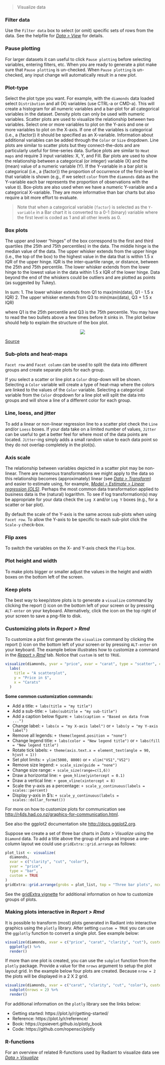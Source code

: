 > Visualize data

### Filter data

Use the `Filter data` box to select (or omit) specific sets of rows from the data. See the helpfile for <a href="https://radiant-rstats.github.io/docs/data/view.html" target="_blank">_Data > View_</a> for details.

### Pause plotting

For larger datasets it can useful to click `Pause plotting` before selecting variables, entering filters, etc. When you are ready to generate a plot make sure that `Pause plotting` is un-checked. When `Pause plotting` is un-checked, any input change will automatically result in a new plot.

### Plot-type

Select the plot type you want. For example, with the `diamonds` data loaded select `Distribution` and all (X) variables (use CTRL-a or CMD-a). This will create a histogram for all numeric variables and a bar-plot for all categorical variables in the dataset. Density plots can only be used with numeric variables. Scatter plots are used to visualize the relationship between two variables. Select one or more variables to plot on the Y-axis and one or more variables to plot on the X-axis. If one of the variables is categorical (i.e., a {factor}) it should be specified as an X-variable. Information about additional variables can be added through the `Color` or `Size` dropdown. Line plots are similar to scatter plots but they connect-the-dots and are particularly useful for time-series data. Surface plots are similar to `Heat maps` and require 3 input variables: X, Y, and Fill. Bar plots are used to show the relationship between a categorical (or integer) variable (X) and the (mean) value of a numeric variable (Y). If the Y-variable in a bar plot is categorical (i.e., a {factor}) the proportion of occurrence of the first-level in that variable is shown (e.g., if we select `color` from the `diamonds` data as the Y-variable each bar represents the proportion of observations with the value `D`). Box-plots are also used when we have a numeric Y-variable and a categorical X-variable. They are more informative than bar charts but also require a bit more effort to evaluate.

> Note that when a categorical variable (`factor`) is selected as the `Y-variable` in a Bar chart it is converted to a 0-1 (binary) variable where the first level is coded as 1 and all other levels as 0.

### Box plots

The upper and lower "hinges" of the box correspond to the first and third quartiles (the 25th and 75th percentiles) in the data. The middle hinge is the median value of the data. The upper whisker extends from the upper hinge (i.e., the top of the box) to the highest value in the data that is within 1.5 x IQR of the upper hinge. IQR is the inter-quartile range, or distance, between the 25th and 75th percentile. The lower whisker extends from the lower hinge to the lowest value in the data within 1.5 x IQR of the lower hinge. Data beyond the end of the whiskers could be outliers and are plotted as points (as suggested by Tukey).

In sum:
1. The lower whisker extends from Q1 to max(min(data), Q1 - 1.5 x IQR)
2. The upper whisker extends from Q3 to min(max(data), Q3 + 1.5 x IQR)

where Q1 is the 25th percentile and Q3 is the 75th percentile. You may have to read the two bullets above a few times before it sinks in. The plot below should help to explain the structure of the box plot.

<p align="center"><img src="https://radiant-rstats.github.io/docs/data/figures//boxplot.png"></p>
[Source](http://en.wikipedia.org/wiki/File:Boxplot_vs_PDF.svg)

### Sub-plots and heat-maps

`Facet row` and `Facet column` can be used to split the data into different groups and create separate plots for each group.

If you select a scatter or line plot a `Color` drop-down will be shown. Selecting a `Color` variable will create a type of heat-map where the colors are linked to the values of the `Color` variable. Selecting a categorical variable from the `Color` dropdown for a line plot will split the data into groups and will show a line of a different color for each group.

### Line, loess, and jitter

To add a linear or non-linear regression line to a scatter plot check the `Line` and/or `Loess` boxes. If your data take on a limited number of values, `Jitter` can be useful to get a better feel for where most of the data points are located. `Jitter`-ing simply adds a small random value to each data point so they do not overlap completely in the plot(s).

### Axis scale

The relationship between variables depicted in a scatter plot may be non-linear. There are numerous transformations we might apply to the data so this relationship becomes (approximately) linear (see _<a href="https://radiant-rstats.github.io/docs/data/transform.html" target="_blank">Data > Transform</a>_) and easier to estimate using, for example, _<a href="https://radiant-rstats.github.io/docs/model/regress.html" target="_blank">Model > Estimate > Linear regression (OLS)</a>_. Perhaps the most common data transformation applied to business data is the (natural) logarithm. To see if log transformation(s) may be appropriate for your data check the `Log X` and/or `Log Y` boxes (e.g., for a scatter or bar plot).

By default the scale of the Y-axis is the same across sub-plots when using `Facet row`. To allow the Y-axis to be specific to each sub-plot click the `Scale-y` check-box.

### Flip axes

To switch the variables on the X- and Y-axis check the `Flip` box.

### Plot height and width

To make plots bigger or smaller adjust the values in the height and width boxes on the bottom left of the screen.

### Keep plots

The best way to keep/store plots is to generate a `visualize` command by clicking the report (<i title='Report results' class='fa fa-edit'></i>) icon on the bottom left of your screen or by pressing `ALT-enter` on your keyboard. Alternatively, click the <i title='Download' class='fa fa-download'></i> icon on the top right of your screen to save a png-file to disk.

### Customizing plots in _Report > Rmd_

To customize a plot first generate the `visualize` command by clicking the report (<i title='Report results' class='fa fa-edit'></i>) icon on the bottom left of your screen or by pressing `ALT-enter` on your keyboard. The example below illustrates how to customize a command in the <a href="https://radiant-rstats.github.io/docs/data/report.html" target="_blank">_Report > Rmd_</a> tab. Notice that `custom` is set to `TRUE`.

```r
visualize(diamonds, yvar = "price", xvar = "carat", type = "scatter", custom = TRUE) +
  labs(
    title = "A scatterplot", 
    y = "Price in $",
    x = "Carats"
  )
```

**Some common customization commands:**

* Add a title: `+ labs(title = "my title")`
* Add a sub-title: `+ labs(subtitle = "my sub-title")`
* Add a caption below figure: `+ labs(caption = "Based on data from ...")`
* Change label: `+ labs(x = "my X-axis label")` or `+ labs(y = "my Y-axis label")`
* Remove all legends: `+ theme(legend.position = "none")`
* Change legend title: `+ labs(color = "New legend title")` or `+ labs(fill = "New legend title")`
* Rotate tick labels: `+ theme(axis.text.x = element_text(angle = 90, hjust = 1))`
* Set plot limits: `+ ylim(5000, 8000)` or `+ xlim("VS1","VS2")`
* Remove size legend: `+ scale_size(guide = "none")`
* Change size range: `+ scale_size(range=c(1,6))`
* Draw a horizontal line: `+ geom_hline(yintercept = 0.1)`
* Draw a vertical line: `+ geom_vline(xintercept = 8)`
* Scale the y-axis as a percentage: `+ scale_y_continuous(labels = scales::percent)`
* Display y-axis in \$'s: `+ scale_y_continuous(labels = scales::dollar_format())`

For more on how to customize plots for communication see <a href="http://r4ds.had.co.nz/graphics-for-communication.html" target="_blank">http://r4ds.had.co.nz/graphics-for-communication.html</a>.

See also the ggplot2 documentation site <a href="http://docs.ggplot2.org/" target="_blank">http://docs.ggplot2.org</a>.

Suppose we create a set of three bar charts in _Data > Visualize_ using the `Diamond` data. To add a title above the group of plots and impose a one-column layout we could use `gridExtra::grid.arrange` as follows:

```r
plot_list <- visualize(
  diamonds, 
  xvar = c("clarity", "cut", "color"), 
  yvar = "price", 
  type = "bar", 
  custom = TRUE
) 
gridExtra::grid.arrange(grobs = plot_list, top = "Three bar plots", ncol = 1)
```

See the <a href="https://cran.r-project.org/web/packages/gridExtra/vignettes/arrangeGrob.html">gridExtra vignette</a> for additional information on how to customize groups of plots.


### Making plots interactive in _Report > Rmd_

It is possible to transform (most) plots generated in Radiant into interactive graphics using the `plotly` library. After setting `custom = TRUE` you can use the `ggplotly` function to convert a single plot. See example below:

```r
visualize(diamonds, xvar = c("price", "carat", "clarity", "cut"), custom = TRUE) %>%
  ggplotly() %>%
  render()
```

If more than one plot is created, you can use the `subplot` function from the `plotly` package. Provide a value for the `nrows` argument to setup the plot layout grid. In the example below four plots are created. Because `nrow = 2` the plots will be displayed in a 2 X 2 grid. 

```r
visualize(diamonds, xvar = c("carat", "clarity", "cut", "color"), custom = TRUE) %>%
  subplot(nrows = 2) %>%
  render()
```

For additional information on the `plotly` library see the links below:

* Getting started: https://plot.ly/r/getting-started/
* Reference: https://plot.ly/r/reference/
* Book: https://cpsievert.github.io/plotly_book
* Code: https://github.com/ropensci/plotly

### R-functions

For an overview of related R-functions used by Radiant to visualize data see <a href = " https://radiant-rstats.github.io/radiant.data/reference/index.html#section-data-visualize" target="_blank">_Data > Visualize_</a>
